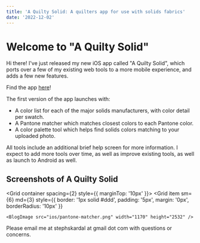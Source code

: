 ```yaml
---
title: 'A Quilty Solid: A quilters app for use with solids fabrics'
date: '2022-12-02'
---
```



# Welcome to "A Quilty Solid"

<BlogImage
  src="quiltysolid.png"
  height={100}
  width={100}
  alt="A Quilty Solid"
/>

Hi there! I've just released my new iOS app called "A Quilty Solid", which ports
over a few of my existing web tools to a more mobile experience, and adds a few new
features.

Find the app [here](https://apps.apple.com/us/app/a-quilty-solid/id6444816769)!

The first version of the app launches with:

- A color list for each of the major solids manufacturers, with color detail per swatch.
- A Pantone matcher which matches closest colors to each Pantone color.
- A color palette tool which helps find solids colors matching to your uploaded photo.

All tools include an additional brief help screen for more information.
I expect to add more tools over time, as well as improve existing tools, as well as launch to Android as well.

## Screenshots of A Quilty Solid

<Grid container spacing={2}>
  <Grid
    item
    sm={6}
    md={3}
    style={{
      border: '1px solid #ddd',
      padding: '5px',
      margin: '0px',
      borderRadius: '10px'
    }}
  >
    <BlogImage src="ios/home.png" width="1170" height="2532" />
  </Grid>
  <Grid
    item
    sm={6}
    md={3}
    style={{
      border: '1px solid #ddd',
      padding: '5px',
      margin: '0px',
      borderRadius: '10px'
    }}
  >
    <BlogImage src="ios/color-list.png" width="1170" height="2532" />
  </Grid>
  <Grid
    item
    sm={6}
    md={3}
    style={{
      border: '1px solid #ddd',
      padding: '5px',
      margin: '0px',
      borderRadius: '10px'
    }}
  >
    <BlogImage src="ios/swatch-detail.png" width="1170" height="2532" />
  </Grid>
  <Grid
    item
    sm={6}
    md={3}
    style={{
      border: '1px solid #ddd',
      padding: '5px',
      margin: '0px',
      borderRadius: '10px'
    }}
  >
    <BlogImage src="ios/help.png" width="1170" height="2532" />
  </Grid>
</Grid>

<Grid container spacing={2} style={{ marginTop: '10px' }}>
  <Grid
    item
    sm={6}
    md={3}
    style={{
      border: '1px solid #ddd',
      padding: '5px',
      margin: '0px',
      borderRadius: '10px'
    }}
  >
    <BlogImage src="ios/pantone-matcher.png" width="1170" height="2532" />
  </Grid>
  <Grid
    item
    sm={6}
    md={3}
    style={{
      border: '1px solid #ddd',
      padding: '5px',
      margin: '0px',
      borderRadius: '10px'
    }}
  >
    <BlogImage src="ios/pantone-matcher-2.png" width="1170" height="2532" />
  </Grid>
  <Grid
    item
    sm={6}
    md={3}
    style={{
      border: '1px solid #ddd',
      padding: '5px',
      margin: '0px',
      borderRadius: '10px'
    }}
  >
    <BlogImage src="ios/color-palette.png" width="1170" height="2532" />
  </Grid>
  <Grid
    item
    sm={6}
    md={3}
    style={{
      border: '1px solid #ddd',
      padding: '5px',
      margin: '0px',
      borderRadius: '10px'
    }}
  >
    <BlogImage src="ios/color-palette-2.png" width="1170" height="2532" />
  </Grid>
</Grid>

Please email me at stephskardal at gmail dot com with questions or concerns.
